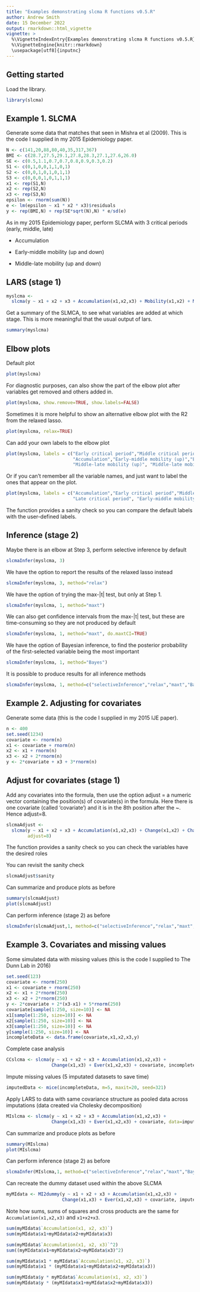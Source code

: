 ---
title: "Examples demonstrating slcma R functions v0.5.R"
author: Andrew Smith
date: 15 December 2022
output: rmarkdown::html_vignette
vignette: >
  %\VignetteIndexEntry{Examples demonstrating slcma R functions v0.5.R}
  %\VignetteEngine{knitr::rmarkdown}
  \usepackage[utf8]{inputnc}
---

## Getting started

Load the library.

```{r}
library(slcma)
```

## Example 1. SLCMA

Generate some data that matches that seen in Mishra et al (2009).
This is the code I supplied in my 2015 Epidemiology paper.

```{r}
N <- c(141,20,88,80,40,35,317,367)
BMI <- c(28.7,27.5,29.1,27.8,28.3,27.1,27.6,26.0)
SE <- c(0.5,1.1,0.7,0.7,0.8,0.9,0.3,0.2)
S1 <- c(0,1,0,0,1,1,0,1)
S2 <- c(0,0,1,0,1,0,1,1)
S3 <- c(0,0,0,1,0,1,1,1)
x1 <- rep(S1,N)
x2 <- rep(S2,N)
x3 <- rep(S3,N)
epsilon <- rnorm(sum(N))
e <- lm(epsilon ~ x1 * x2 * x3)$residuals
y <- rep(BMI,N) + rep(SE*sqrt(N),N) * e/sd(e)
```

As in my 2015 Epidemiology paper, perform SLCMA with 3 critical periods (early, middle, late)

* Accumulation

* Early-middle mobility (up and down)

* Middle-late mobility (up and down)

## LARS (stage 1)

```{r}
myslcma <-
  slcma(y ~ x1 + x2 + x3 + Accumulation(x1,x2,x3) + Mobility(x1,x2) + Mobility(x2,x3))
```

Get a summary of the SLMCA, to see what variables are added at which stage.
This is more meaningful that the usual output of lars.

```{r}
summary(myslcma)
```

## Elbow plots

Default plot
```{r}
plot(myslcma)
```

For diagnostic purposes, 
can also show the part of the elbow plot after variables get removed and others added in.

```{r}
plot(myslcma, show.remove=TRUE, show.labels=FALSE)
```

Sometimes it is more helpful to show
an alternative elbow plot with the R2 from the relaxed lasso.

```{r}
plot(myslcma, relax=TRUE)
```

Can add your own labels to the elbow plot
```{r}
plot(myslcma, labels = c("Early critical period","Middle critical period","Late critical period",
                         "Accumulation","Early-middle mobility (up)","Early-middle mobility (down)",
                         "Middle-late mobility (up)", "Middle-late mobility (down)"))
```

Or if you can't remember all the variable names,
and just want to label the ones that appear on the plot.
```{r}
plot(myslcma, labels = c("Accumulation","Early critical period","Middle-late mobility (down)",
                         "Late critical period", "Early-middle mobility (up)"), selection.order=TRUE)
```

The function provides a sanity check so you can compare the default labels with the user-defined labels.

## Inference (stage 2)

Maybe there is an elbow at Step 3, perform selective inference by default
```{r}
slcmaInfer(myslcma, 3)
```

We have the option to report the results of the relaxed lasso instead
```{r}
slcmaInfer(myslcma, 3, method="relax")
```

We have the option of trying the max-|t| test, but only at Step 1.

```{r}
slcmaInfer(myslcma, 1, method="maxt")
```

We can also get confidence intervals from the max-|t| test, 
but these are time-consuming so they are not produced by default
```{r}
slcmaInfer(myslcma, 1, method="maxt", do.maxtCI=TRUE)
```

We have the option of Bayesian inference,
to find the posterior probability of the first-selected variable being the most important
```{r}
slcmaInfer(myslcma, 1, method="Bayes")
```

It is possible to produce results for all inference methods
```{r}
slcmaInfer(myslcma, 1, method=c("selectiveInference","relax","maxt","Bayes"))
```

## Example 2. Adjusting for covariates

Generate some data
(this is the code I supplied in my 2015 IJE paper).
```{r}
n <- 400
set.seed(1234)
covariate <- rnorm(n)
x1 <- covariate + rnorm(n)
x2 <- x1 + rnorm(n)
x3 <- x2 + 2*rnorm(n)
y <- 2*covariate + x3 + 3*rnorm(n)
```


## Adjust for covariates (stage 1)


Add any covariates into the formula,
then use the option adjust = a numeric vector containing the position(s) of covariate(s) in the formula.
Here there is one covariate (called 'covariate') and it is in the 8th position after the ~.
Hence adjust=8.

```{r}
slcmaAdjust <-
  slcma(y ~ x1 + x2 + x3 + Accumulation(x1,x2,x3) + Change(x1,x2) + Change(x2,x3) + Change(x1,x3) + covariate,
        adjust=8)
```

The function provides a sanity check so you can check the variables have the desired roles

You can revisit the sanity check
```{r}
slcmaAdjust$sanity
```

Can summarize and produce plots as before
```{r}
summary(slcmaAdjust) 
plot(slcmaAdjust)
```

Can perform inference (stage 2) as before
```{r}
slcmaInfer(slcmaAdjust,1, method=c("selectiveInference","relax","maxt","Bayes"))
```

## Example 3. Covariates and missing values

Some simulated data with missing values
(this is the code I supplied to The Dunn Lab in 2016)

```{r}
set.seed(123)
covariate <- rnorm(250)
x1 <- covariate + rnorm(250)
x2 <- x1 + 2*rnorm(250)
x3 <- x2 + 2*rnorm(250)
y <- 2*covariate + 2*(x3-x1) + 5*rnorm(250)
covariate[sample(1:250, size=10)] <- NA
x1[sample(1:250, size=10)] <- NA
x2[sample(1:250, size=10)] <- NA
x3[sample(1:250, size=10)] <- NA
y[sample(1:250, size=10)] <- NA
incompleteData <- data.frame(covariate,x1,x2,x3,y)
```

Complete case analysis
```{r}
CCslcma <- slcma(y ~ x1 + x2 + x3 + Accumulation(x1,x2,x3) + 
                 Change(x1,x3) + Ever(x1,x2,x3) + covariate, incompleteData, adjust=7)
```

Impute missing values (5 imputated datasets to save time)
```{r}
imputedData <- mice(incompleteData, m=5, maxit=20, seed=321)
```

Apply LARS to data with same covariance structure as pooled data across imputations 
 (data created via Cholesky decomposition)
 
```{r}
MIslcma <- slcma(y ~ x1 + x2 + x3 + Accumulation(x1,x2,x3) + 
                 Change(x1,x3) + Ever(x1,x2,x3) + covariate, data=imputedData, adjust=7)
```


Can summarize and produce plots as before
```{r}
summary(MIslcma) 
plot(MIslcma)
```

Can perform inference (stage 2) as before
```{r}
slcmaInfer(MIslcma,1, method=c("selectiveInference","relax","maxt","Bayes"))
```

Can recreate the dummy dataset used within the above SLCMA
```{r}
myMIdata <- MI2dummy(y ~ x1 + x2 + x3 + Accumulation(x1,x2,x3) + 
                     Change(x1,x3) + Ever(x1,x2,x3) + covariate, imputedData)
```

Note how sums, sums of squares and cross products are the same for `Accumulation(x1,x2,x3)` and `x1+x2+x3`.

```{r}
sum(myMIdata$`Accumulation(x1, x2, x3)`)
sum(myMIdata$x1+myMIdata$x2+myMIdata$x3)

sum(myMIdata$`Accumulation(x1, x2, x3)`^2)
sum((myMIdata$x1+myMIdata$x2+myMIdata$x3)^2)

sum(myMIdata$x1 * myMIdata$`Accumulation(x1, x2, x3)`)
sum(myMIdata$x1 * (myMIdata$x1+myMIdata$x2+myMIdata$x3))

sum(myMIdata$y * myMIdata$`Accumulation(x1, x2, x3)`)
sum(myMIdata$y * (myMIdata$x1+myMIdata$x2+myMIdata$x3))
```
